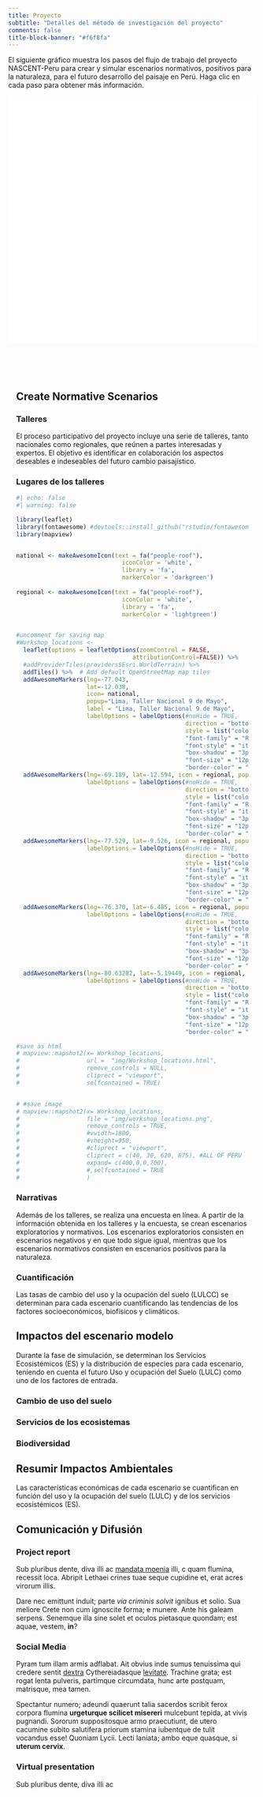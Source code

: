 ```yaml
---
title: Proyecto
subtitle: "Detalles del método de investigación del proyecto"
comments: false
title-block-banner: "#f6f8fa"
---
```


El siguiente gráfico muestra los pasos del flujo de trabajo del proyecto NASCENT-Peru para crear y simular escenarios normativos, positivos para la naturaleza, para el futuro desarrollo del paisaje en Perú. Haga clic en cada paso para obtener más información.

```{=html}
<style>
  #markmap {
    position: sticky;
    top: 0;
    z-index: 1000;
    height: 500px;
    width: 100%;
    background: white;
  }
  #markmap svg {
    width: 100%;
    height: 100%;
  }
  #markmap img {
    padding-right: 8px;
    vertical-align: middle;
  }
  #content {
    margin-top: 50px; /* Reduced margin */
    padding: 1rem;
  }
  html {
    scroll-behavior: smooth;
  }
  
  /* Use scroll-padding-top on the root element */
  html {
    scroll-padding-top: 520px; /* 500px markmap height + 20px buffer */
  }
  
  /* Alternative approach: create invisible anchor targets */
  #content h2[id],
  #content h3[id] {
    position: relative;
  }
  
  #content h2[id]::before,
  #content h3[id]::before {
    content: "";
    display: block;
    height: 520px;
    margin-top: -520px;
    visibility: hidden;
    pointer-events: none;
  }
  
  /* Customize markmap link hover colors to match text colors */
  #markmap .mm-link:hover {
    stroke: inherit !important;
    opacity: 0.8;
  }
  
  #markmap .mm-node:hover .mm-link {
    stroke: inherit !important;
    opacity: 0.8;
  }
  
  /* Make sure text links in markmap inherit their color on hover and remove underline */
  #markmap a {
    text-decoration: none !important;
  }
  
  #markmap a:hover {
    color: inherit !important;
    opacity: 0.8;
    text-decoration: none !important;
  }
  
  /* Remove underlines from all states */
  #markmap a:link,
  #markmap a:visited,
  #markmap a:active {
    text-decoration: none !important;
  }
</style>
```


```{=html}
<svg id="markmap"></svg>

<script src="https://cdn.jsdelivr.net/npm/d3@7"></script>
<script src="https://cdn.jsdelivr.net/npm/markmap-lib@0.15"></script>
<script src="https://cdn.jsdelivr.net/npm/markmap-view"></script>

<script type="module">
  const ROOT_COLOR = "#166F75";
  const BRANCH_COLORS = ["#42792E", "#6A8D29", "#04735B", "#3A8B95"];

  const markdown = String.raw`
# <img src="https://nascent-peru.github.io/img/NASCENT_logo_horizontal_upscayl.png" alt="Alt Text" width="400" /><span style="font-weight:bold; color:${ROOT_COLOR};"></span>
## <a href="#scenario-creation"><img src="../../img/scenario_creation.svg" width="50" alt="" /><span style="font-weight:bold; color:${BRANCH_COLORS[0]};">Create Normative Scenarios</span></a>
- <a href="#workshops"><img src="../../img/workshop_icon.png" width="50" alt="" /><span style="font-weight:bold; color:${BRANCH_COLORS[0]};">Talleres</span>
- <a href="#narratives"><img src="../../img/narratives_icon.png" width="50" alt="" /><span style="font-weight:bold; color:${BRANCH_COLORS[0]};">Narrativas</span>
- <a href="#quantification"><img src="../../img/quantification_icon.png" width="50" alt="" /><span style="font-weight:bold; color:${BRANCH_COLORS[0]};">Cuantificación</span>
## <a href="#scenario-modeling"><img src="../../img/modelling_icon.svg" width="50" alt="" /><span style="font-weight:bold; color:${BRANCH_COLORS[1]};">Impactos del escenario modelo</span></a>
- <a href="#lulcc"><img src="../../img/lulc_icon.svg" width="50" alt="" /><span style="font-weight:bold; color:${BRANCH_COLORS[1]};"> Cambio de uso del suelo</span>
- <a href="#es-modelling"><img src="../../img/es_icon.svg" width="50" alt="" /><span style="font-weight:bold; color:${BRANCH_COLORS[1]};">Servicios de los ecosistemas</span>
- <a href="#biodiversity-modelling"><img src="../../img/biodiversity_icon.svg" width="50" alt="" /><span style="font-weight:bold; color:${BRANCH_COLORS[1]};">Biodiversidad</span>
## <a href="#economic-analysis"><img src="../../img/economic_icon.svg" width="50" alt="" /><span style="font-weight:bold; color:${BRANCH_COLORS[2]};">Resumir Impactos Ambientales</span></a>
## <a href="#communication"><img src="../../img/communication_icon.svg" width="50" alt="" /><span style="font-weight:bold; color:${BRANCH_COLORS[3]};">Comunicación y Difusión</span></a>
`;

  const transformer = new window.markmap.Transformer();
  const { root } = transformer.transform(markdown);

  // Color the root node
  root._subtreeColor = ROOT_COLOR;

  // Assign each top-level branch its own color
  root.children.forEach((child, index) => {
    const branchColor = BRANCH_COLORS[index % BRANCH_COLORS.length];
    const markSubtree = (node) => {
      node._subtreeColor = branchColor;
      if (node.children) node.children.forEach(markSubtree);
    };
    markSubtree(child);
  });

  window.markmap.Markmap.create("#markmap", {
    initialExpandLevel: 2,
    autoFit: true,
    zoom: false,
    pan: false,
    color: node => node._subtreeColor || "#222"
  }, root);
</script>
```

<div id="content">

## Create Normative Scenarios {#scenario-creation}

### Talleres {#workshops}
El proceso participativo del proyecto incluye una serie de talleres, tanto nacionales como regionales, que reúnen a partes interesadas y expertos. El objetivo es identificar en colaboración los aspectos deseables e indeseables del futuro cambio paisajístico.

### Lugares de los talleres
```r
#| echo: false
#| warning: false

library(leaflet)
library(fontawesome) #devtools::install_github("rstudio/fontawesome")
library(mapview)


national <- makeAwesomeIcon(text = fa("people-roof"),
                              iconColor = 'white',
                              library = 'fa',
                              markerColor = 'darkgreen')
  
regional <- makeAwesomeIcon(text = fa("people-roof"),
                              iconColor = 'white',
                              library = 'fa',
                              markerColor = 'lightgreen')


#uncomment for saving map
#Workshop_locations <- 
  leaflet(options = leafletOptions(zoomControl = FALSE,
                                 attributionControl=FALSE)) %>%
  #addProviderTiles(providers$Esri.WorldTerrain) %>%
  addTiles() %>%  # Add default OpenStreetMap map tiles
  addAwesomeMarkers(lng=-77.043,
                    lat=-12.038,
                    icon= national,
                    popup="Lima, Taller Nacional 9 de Mayo",
                    label = "Lima, Taller Nacional 9 de Mayo",
                    labelOptions = labelOptions(#noHide = TRUE,
                                                direction = "bottom",
                                                style = list("color" = "black",
                                                "font-family" = "Roboto",
                                                "font-style" = "italic",
                                                "box-shadow" = "3px 3px rgba(0,0,0,0.25)",
                                                "font-size" = "12px",
                                                "border-color" = "rgba(0,0,0,0.5)")))%>%
  addAwesomeMarkers(lng=-69.189, lat=-12.594, icon = regional, popup="Puerto Maldonado, Taller Regional", label = "Taller Regional de Puerto Maldonado 28 de Mayo",
                    labelOptions = labelOptions(#noHide = TRUE,
                                                direction = "bottom",
                                                style = list("color" = "black",
                                                "font-family" = "Roboto",
                                                "font-style" = "italic",
                                                "box-shadow" = "3px 3px rgba(0,0,0,0.25)",
                                                "font-size" = "12px",
                                                "border-color" = "rgba(0,0,0,0.5)")))%>%
  addAwesomeMarkers(lng=-77.529, lat=-9.526, icon = regional, popup="Huaraz, Taller Regional", label = "Huaraz, Taller Regional 4 de Junio",
                    labelOptions = labelOptions(#noHide = TRUE,
                                                direction = "bottom",
                                                style = list("color" = "black",
                                                "font-family" = "Roboto",
                                                "font-style" = "italic",
                                                "box-shadow" = "3px 3px rgba(0,0,0,0.25)",
                                                "font-size" = "12px",
                                                "border-color" = "rgba(0,0,0,0.5)")))%>%
  addAwesomeMarkers(lng=-76.370, lat=-6.485, icon = regional, popup="Tarapoto, Taller Regional", label = "Tarapoto, Taller Regional 10 de Junio",
                    labelOptions = labelOptions(#noHide = TRUE,
                                                direction = "bottom",
                                                style = list("color" = "black",
                                                "font-family" = "Roboto",
                                                "font-style" = "italic",
                                                "box-shadow" = "3px 3px rgba(0,0,0,0.25)",
                                                "font-size" = "12px",
                                                "border-color" = "rgba(0,0,0,0.5)")))%>%
  addAwesomeMarkers(lng=-80.63282, lat=-5.19449, icon = regional, popup="Piura, Taller Regional", label="Piura, Taller Regional 20 de Mayo",
                    labelOptions = labelOptions(#noHide = TRUE,
                                                direction = "bottom",
                                                style = list("color" = "black",
                                                "font-family" = "Roboto",
                                                "font-style" = "italic",
                                                "box-shadow" = "3px 3px rgba(0,0,0,0.25)",
                                                "font-size" = "12px",
                                                "border-color" = "rgba(0,0,0,0.5)")))

#save as html
# mapview::mapshot2(x= Workshop_locations,
#                   url =  "img/Workshop_locations.html",
#                   remove_controls = NULL,
#                   cliprect = "viewport",
#                   selfcontained = TRUE)


# #save image
# mapview::mapshot2(x= Workshop_locations,
#                   file = "img/workshop_locations.png",
#                   remove_controls = TRUE,
#                   #vwidth=1800,
#                   #vheight=950,
#                   #cliprect = "viewport",
#                   cliprect = c(40, 30, 620, 875), #ALL OF PERU
#                   expand= c(400,0,0,700),
#                   #,selfcontained = TRUE
#                   )

```

### Narrativas {#narratives}
Además de los talleres, se realiza una encuesta en línea. A partir de la información obtenida en los talleres y la encuesta, se crean escenarios exploratorios y normativos. Los escenarios exploratorios consisten en escenarios negativos y en que todo sigue igual, mientras que los escenarios normativos consisten en escenarios positivos para la naturaleza.

### Cuantificación {#quantification}
Las tasas de cambio del uso y la ocupación del suelo (LULCC) se determinan para cada escenario cuantificando las tendencias de los factores socioeconómicos, biofísicos y climáticos.

## Impactos del escenario modelo {#scenario-modeling}
Durante la fase de simulación, se determinan los Servicios Ecosistémicos (ES) y la distribución de especies para cada escenario, teniendo en cuenta el futuro Uso y ocupación del Suelo (LULC) como uno de los factores de entrada.

### Cambio de uso del suelo {#lulcc}

### Servicios de los ecosistemas {#es-modelling}

### Biodiversidad {#biodiversity-modelling}

## Resumir Impactos Ambientales {#análisis-económico}
Las características económicas de cada escenario se cuantifican en función del uso y la ocupación del suelo (LULC) y de los servicios ecosistémicos (ES).

## Comunicación y Difusión {#communication}
### Project report

Sub pluribus dente, diva illi ac [mandata
moenia](http://pars.com/postquaminicere) illi, c quam flumina, recessit loca.
Abripit Lethaei crines tuae seque cupidine et, erat acres virorum illis.

Dare nec emittunt induit; parte *via criminis solvit* ignibus et solio. Sua
meliore Crete non cum ignoscite forma; e munere. Ante his galeam serpens.
Senemque illa sine solet et oculos pietasque quondam; est aquae, vestem, **in**?

### Social Media

Pyram tum illam armis adflabat. Ait obvius inde sumus tenuissima qui credere
sentit [dextra](http://me-doleas.com/nonfaciat.php) Cythereiadasque
[levitate](http://flexit.io/antiquique). Trachine grata; est rogat lenta
pulveris, partimque circumdata, hunc arte postquam, matrisque, mea tamen.

Spectantur numero; adeundi quaerunt talia sacerdos scribit ferox corpora flumina
**urgeturque scilicet misereri** mulcebunt tepida, at vivis pugnandi. Sororum
suppositosque armo praecutiunt, de utero cacumine subito salutifera priorum
stamina iubentque de tulit vocandus esse! Quoniam Lycii. Lecti laniata; ambo
eque quasque, si **uterum cervix**.

### Virtual presentation

Sub pluribus dente, diva illi ac

</div>


